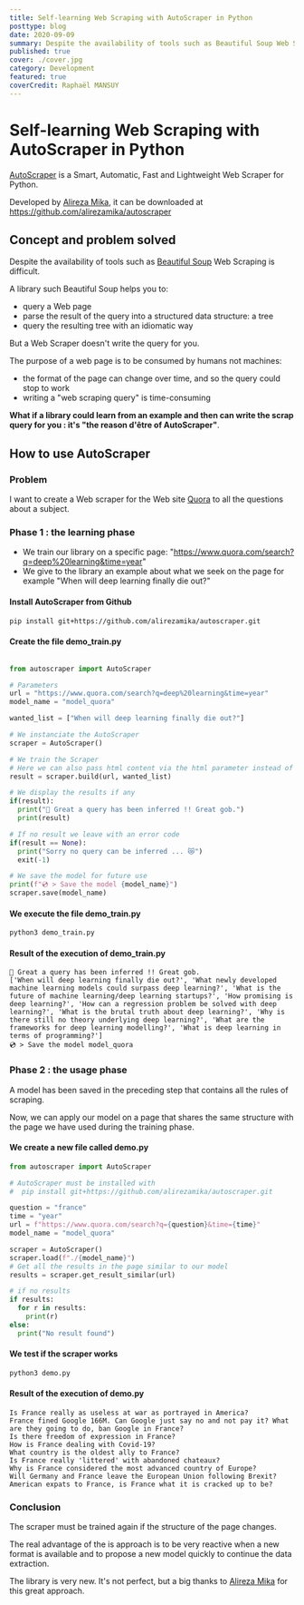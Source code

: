 ```yaml
---
title: Self-learning Web Scraping with AutoScraper in Python
posttype: blog
date: 2020-09-09
summary: Despite the availability of tools such as Beautiful Soup Web Scraping is difficult. AutoScraper is a new Python library that make the writing of scraped far more easier.
published: true
cover: ./cover.jpg
category: Development
featured: true
coverCredit: Raphaël MANSUY
---
```



# Self-learning Web Scraping with AutoScraper in Python

[AutoScraper](https://github.com/alirezamika/autoscraper) is a Smart, Automatic, Fast and Lightweight Web Scraper for Python.

Developed by [Alireza Mika](https://github.com/alirezamika), it can be downloaded at https://github.com/alirezamika/autoscraper

## Concept and problem solved

Despite the availability of tools such as [Beautiful Soup](https://www.crummy.com/software/BeautifulSoup/bs4/doc/) Web Scraping is difficult.

A library such Beautiful Soup helps you to:

- query a Web page
- parse the result of the query into a structured data structure: a tree
- query the resulting tree with an idiomatic way

But a Web Scraper doesn't write the query for you.

The purpose of a web page is to be consumed by humans not machines:

- the format of the page can change over time, and so the query could stop to work
- writing a "web scraping query" is time-consuming

**What if a library could learn from an example and then can write the scrap query for you : it's "the reason d'être of AutoScraper"**.

## How to use **AutoScraper**

### Problem

I want to create a Web scraper for the Web site [Quora](https://www.quora) to all the questions about a subject.

### Phase 1 : the learning phase

- We train our library on a specific page: "https://www.quora.com/search?q=deep%20learning&time=year"
- We give to the library an example about what we seek on the page for example "When will deep learning finally die out?"

#### Install AutoScraper from Github

```bash
pip install git+https://github.com/alirezamika/autoscraper.git
```

#### Create the file demo_train.py

```python

from autoscraper import AutoScraper

# Parameters
url = "https://www.quora.com/search?q=deep%20learning&time=year"
model_name = "model_quora"

wanted_list = ["When will deep learning finally die out?"]

# We instanciate the AutoScraper
scraper = AutoScraper()

# We train the Scraper
# Here we can also pass html content via the html parameter instead of the url (html=html_content)
result = scraper.build(url, wanted_list)

# We display the results if any
if(result):
  print("🚀 Great a query has been inferred !! Great gob.")
  print(result)

# If no result we leave with an error code
if(result == None):
  print("Sorry no query can be inferred ... 😿")
  exit(-1)

# We save the model for future use
print(f"💿 > Save the model {model_name}")
scraper.save(model_name)

```

#### We execute the file demo_train.py

```bash
python3 demo_train.py
```

#### Result of the execution of demo_train.py

```plain
🚀 Great a query has been inferred !! Great gob.
['When will deep learning finally die out?', 'What newly developed machine learning models could surpass deep learning?', 'What is the future of machine learning/deep learning startups?', 'How promising is deep learning?', 'How can a regression problem be solved with deep learning?', 'What is the brutal truth about deep learning?', 'Why is there still no theory underlying deep learning?', 'What are the frameworks for deep learning modelling?', 'What is deep learning in terms of programming?']
💿 > Save the model model_quora
```

### Phase 2 : the usage phase

A model has been saved in the preceding step that contains all the rules of scraping.

Now, we can apply our model on a page that shares the same structure with the page we have used during the training phase.

#### We create a new file called demo.py

```python
from autoscraper import AutoScraper

# AutoScraper must be installed with
#  pip install git+https://github.com/alirezamika/autoscraper.git

question = "france"
time = "year"
url = f"https://www.quora.com/search?q={question}&time={time}"
model_name = "model_quora"

scraper = AutoScraper()
scraper.load(f"./{model_name}")
# Get all the results in the page similar to our model
results = scraper.get_result_similar(url)

# if no results
if results:
  for r in results:
    print(r)
else:
  print("No result found")

```

#### We test if the scraper works

```bash
python3 demo.py
```

#### Result of the execution of demo.py

```plain
Is France really as useless at war as portrayed in America?
France fined Google 166M. Can Google just say no and not pay it? What are they going to do, ban Google in France?
Is there freedom of expression in France?
How is France dealing with Covid-19?
What country is the oldest ally to France?
Is France really 'littered' with abandoned chateaux?
Why is France considered the most advanced country of Europe?
Will Germany and France leave the European Union following Brexit?
American expats to France, is France what it is cracked up to be?
```

### Conclusion

The scraper must be trained again if the structure of the page changes.

The real advantage of the is approach is to be very reactive when a new format is available and to propose a new model quickly to continue the data extraction.

The library is very new. It's not perfect, but a big thanks to [Alireza Mika](https://github.com/alirezamika) for this great approach.




  
